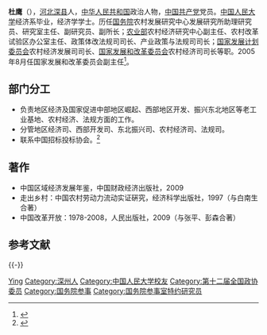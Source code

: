 '''杜鹰'''（{{bd|1952年|10月||catIdx=D杜}}），[[河北|河北]][[深县|深县]]人，[[中华人民共和国|中华人民共和国]]政治人物，[[中国共产党|中国共产党]]党员。[[中国人民大学|中国人民大学]]经济系毕业，经济学学士。历任[[中华人民共和国国务院|国务院]]农村发展研究中心发展研究所助理研究员、研究室主任、副研究员、副所长；[[农业部|农业部]]农村经济研究中心副主任、农村改革试验区办公室主任、政策体改法规司司长、产业政策与法规司司长；[[国家发展计划委员会|国家发展计划委员会]]农村经济发展司司长、[[国家发展和改革委员会|国家发展和改革委员会]]农村经济司司长等职。2005年8月任国家发展和改革委员会副主任<ref>{{cite web|accessdate=2012-03-21|url=http://www.yanzheng.com/shownews.asp?newsid=4938|title=发改委三名副主任履新　高层1/3大换班惹人联想|publisher=盐政网|deadurl=yes|archiveurl=https://web.archive.org/web/20051118213742/http://www.yanzheng.com/shownews.asp?newsid=4938|archivedate=2005-11-18}}</ref>。

==部门分工==
*负责地区经济及国家促进中部地区崛起、西部地区开发、振兴东北地区等老工业基地、农村经济、法规方面的工作。
*分管地区经济司、西部开发司、东北振兴司、农村经济司、法规司。
*联系中国招标投标协会。<ref>{{cite web|accessdate=2012-03-21|url=http://duying.ndrc.gov.cn/zggz/default.htm|title=中华人民共和国国家发展和改革委员会副主任杜鹰主管工作|publisher=[[国家发改委|国家发改委]]|deadurl=yes|archiveurl=https://web.archive.org/web/20120317110122/http://duying.ndrc.gov.cn/zggz/default.htm|archivedate=2012-03-17}}</ref>

== 著作 ==
* 中国区域经济发展年鉴，中国财政经济出版社，2009
* 走出乡村：中国农村劳动力流动实证硏究，经济科学出版社，1997（与白南生合著）
* 中国改革开放：1978-2008，人民出版社，2009（与张平、彭森合著）

== 参考文献 ==
{{reflist}}

{{-}}
{{start box}}
{{s-gov}}
{{s-before|[[朱杰|朱杰]]}}
{{s-title|[[国家发展和改革委员会|国家发展和改革委员会]]农村经济司司长<br><small>（2003年3月前为国家发展计划委员会农村经济发展司司长）</small>|2001年11月—2005年8月}}
{{s-after|[[高俊才|高俊才]]}}
{{end box}}

{{中国政治人物小作品}}
{{国务院参事}}
{{国务院参事室特约研究员}}

{{Authority control}}
{{DEFAULTSORT:Du杜}}
[[Category:杜姓|Ying]]
[[Category:深州人|Category:深州人]]
[[Category:中国人民大学校友|Category:中国人民大学校友]]
[[Category:第十二届全国政协委员|Category:第十二届全国政协委员]]
[[Category:国务院参事|Category:国务院参事]]
[[Category:国务院参事室特约研究员|Category:国务院参事室特约研究员]]